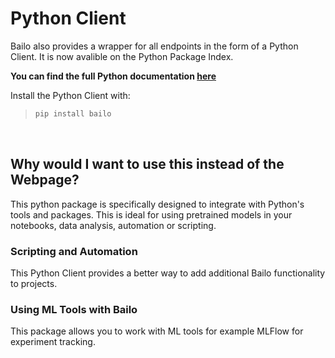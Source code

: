 
# Python Client

Bailo also provides a wrapper for all endpoints in the form of a Python Client. It is now avalible on the Python Package
Index.

**You can find the full Python documentation [here](/docs/python/index.html)**

Install the Python Client with:

> ```bash
> pip install bailo
> ```

<br />

## Why would I want to use this instead of the Webpage?

This python package is specifically designed to integrate with Python's tools and packages. This is ideal for using
pretrained models in your notebooks, data analysis, automation or scripting.

### Scripting and Automation

This Python Client provides a better way to add additional Bailo functionality to projects.

### Using ML Tools with Bailo

This package allows you to work with ML tools for example MLFlow for experiment tracking.

